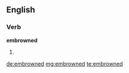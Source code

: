 ==English==

===Verb===
'''embrowned'''

# {{past of|[[embrown]]}}

[[de:embrowned]]
[[mg:embrowned]]
[[te:embrowned]]